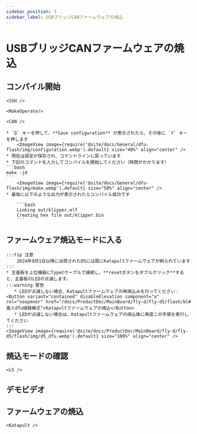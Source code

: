 ```yaml
---
sidebar_position: 3
sidebar_label: USBブリッジCANファームウェアの焼込
---
```




# USBブリッジCANファームウェアの焼込

## コンパイル開始

    <SSH />

    <MakeOperate/>

    <CAN />

    * `Q` キーを押して、**Save configuration** が表示されたら、その後に `Y` キーを押します
        <ImageView image={require('@site/docs/General/dfu-flash/img/configuration.webp').default} size="40%" align="center" />
    * 現在は設定が保存され、コマンドラインに戻っています
    * 下記のコマンドを入力してコンパイルを開始してください（時間がかかります）
    ```bash
    make -j4
    ```
        <ImageView image={require('@site/docs/General/dfu-flash/img/make.webp').default} size="50%" align="center" />
    * 最後に以下のような出力が表示されたらコンパイル成功です

        ```bash
        Linking out/klipper.elf
        Creating hex file out/klipper.bin
        ```


## ファームウェア焼込モードに入る

    :::tip 注意
        2024年9月1日以降に出荷されたD5には既にKatapultファームウェアが刷られています
    :::
    * 主基板を上位機器にTypeCケーブルで接続し、**resetボタンをダブルクリック**すると、主基板のLEDが点滅します。
    :::warning 警告
       * LEDが点滅しない場合、Katapultファームウェアの再焼込みを行ってください：<Button variant="contained" disableElevation component="a" rel="noopener" href="/docs/ProductDoc/MainBoard/fly-d/fly-d5/flash/bl#進入dfu燒錄模式">Katapultファームウェアの焼込</Button>
       * LEDが点滅しない場合は、Katapultファームウェアの焼込後に再度この手順を実行してください
    :::
    <ImageView image={require('@site/docs/ProductDoc/MainBoard/fly-d/fly-d5/flash/img/d5_dfu.webp').default} size="100%" align="center" />

## 焼込モードの確認

    <LS />

## デモビデオ

<AutoPlayer width="90%" url_zh="https://www.bilibili.com/video/BV1Ae5Tz5EiX/" url_other="https://www.youtube.com/embed/KS4iRlSnync?si=7_PtrExfBY-9uFO_" />


## ファームウェアの焼込


    <Katapult />
